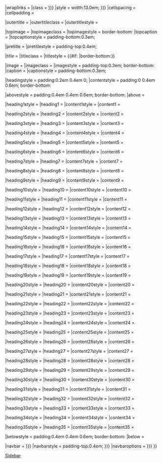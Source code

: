 {{Sidebar
|name            = {{{name|{{PAGENAME}}}}}
|wraplinks       = {{{wraplinks|}}}
|class           = {{{class|{{{bodyclass|}}}}}}
|style           = <noinclude>width:13.0em;</noinclude> {{{style|{{{bodystyle|}}}}}}
|cellspacing     = {{{cellspacing|}}}
|cellpadding     = {{{cellpadding|}}}

|outertitle      = {{{outertitle<includeonly>|</includeonly>}}}
|outertitleclass = {{{outertitleclass|}}}
|outertitlestyle = {{{outertitlestyle|}}}

|topimage        = {{{topimage<includeonly>|</includeonly>}}}
|topimageclass   = {{{topimageclass|}}}
|topimagestyle   = border-bottom:{{{dividerstyle|1px solid #aaa;}}} {{{topimagestyle|}}}
|topcaption      = {{{topcaption<includeonly>|</includeonly>}}}
|topcaptionstyle = padding-bottom:0.3em; {{{topcaptionstyle|}}}

|pretitle        = {{{pretitle<includeonly>|</includeonly>}}}
|pretitlestyle   = padding-top:0.4em; {{{pretitlestyle|}}}

|title           = {{{title<includeonly>|</includeonly>}}}
|titleclass      = {{{titleclass|}}}
|titlestyle      = {{#if:{{{image<includeonly>|</includeonly>}}} |border-bottom:{{{dividerstyle|1px solid #aaa;}}}}} {{{titlestyle|}}}

|image           = {{{image<includeonly>|</includeonly>}}}
|imageclass      = {{{imageclass|}}}
|imagestyle      = padding-top:0.3em; border-bottom:{{{dividerstyle|1px solid #aaa;}}} {{{imagestyle|}}}
|caption         = {{{caption<includeonly>|</includeonly>}}}
|captionstyle    = padding-bottom:0.3em; {{{captionstyle|}}}

|headingstyle    = padding:0.2em 0.4em 0; {{{headingstyle|}}}
|contentstyle    = padding:0 0.4em 0.6em; border-bottom:{{{dividerstyle|1px solid #aaa;}}} {{{contentstyle|}}}

|abovestyle = padding:0.4em 0.4em 0.6em; border-bottom:{{{dividerstyle|1px solid #aaa;}}} {{{abovestyle|}}}
|above = {{{above<includeonly>|</includeonly>}}}

|heading1style = {{{heading1style|}}}
|heading1 = {{{heading1<includeonly>|</includeonly>}}}
|content1style = {{{content1style|}}}
|content1 = {{{content1<includeonly>|</includeonly>}}}

|heading2style = {{{heading2style|}}}
|heading2 = {{{heading2<includeonly>|</includeonly>}}}
|content2style = {{{content2style|}}}
|content2 = {{{content2<includeonly>|</includeonly>}}}

|heading3style = {{{heading3style|}}}
|heading3 = {{{heading3<includeonly>|</includeonly>}}}
|content3style = {{{content3style|}}}
|content3 = {{{content3<includeonly>|</includeonly>}}}

|heading4style = {{{heading4style|}}}
|heading4 = {{{heading4|}}}
|content4style = {{{content4style|}}}
|content4 = {{{content4|<noinclude>................</noinclude>}}}

|heading5style = {{{heading5style|}}}
|heading5 = {{{heading5|}}}
|content5style = {{{content5style|}}}
|content5 = {{{content5|}}}

|heading6style = {{{heading6style|}}}
|heading6 = {{{heading6|}}}
|content6style = {{{content6style|}}}
|content6 = {{{content6|}}}

|heading7style = {{{heading7style|}}}
|heading7 = {{{heading7|}}}
|content7style = {{{content7style|}}}
|content7 = {{{content7|}}}

|heading8style = {{{heading8style|}}}
|heading8 = {{{heading8|}}}
|content8style = {{{content8style|}}}
|content8 = {{{content8|}}}

|heading9style = {{{heading9style|}}}
|heading9 = {{{heading9|}}}
|content9style = {{{content9style|}}}
|content9 = {{{content9|}}}

|heading10style = {{{heading10style|}}}
|heading10 = {{{heading10|}}}
|content10style = {{{content10style|}}}
|content10 = {{{content10|}}}

|heading11style = {{{heading11style|}}}
|heading11 = {{{heading11|}}}
|content11style = {{{content11style|}}}
|content11 = {{{content11|}}}

|heading12style = {{{heading12style|}}}
|heading12 = {{{heading12|}}}
|content12style = {{{content12style|}}}
|content12 = {{{content12|}}}

|heading13style = {{{heading13style|}}}
|heading13 = {{{heading13|}}}
|content13style = {{{content13style|}}}
|content13 = {{{content13|}}}

|heading14style = {{{heading14style|}}}
|heading14 = {{{heading14|}}}
|content14style = {{{content14style|}}}
|content14 = {{{content14|}}}

|heading15style = {{{heading15style|}}}
|heading15 = {{{heading15|}}}
|content15style = {{{content15style|}}}
|content15 = {{{content15|}}}

|heading16style = {{{heading16style|}}}
|heading16 = {{{heading16|}}}
|content16style = {{{content16style|}}}
|content16 = {{{content16|}}}

|heading17style = {{{heading17style|}}}
|heading17 = {{{heading17|}}}
|content17style = {{{content17style|}}}
|content17 = {{{content17|}}}

|heading18style = {{{heading18style|}}}
|heading18 = {{{heading18|}}}
|content18style = {{{content18style|}}}
|content18 = {{{content18|}}}

|heading19style = {{{heading19style|}}}
|heading19 = {{{heading19|}}}
|content19style = {{{content19style|}}}
|content19 = {{{content19|}}}

|heading20style = {{{heading20style|}}}
|heading20 = {{{heading20|}}}
|content20style = {{{content20style|}}}
|content20 = {{{content20|}}}

|heading21style = {{{heading21style|}}}
|heading21 = {{{heading21|}}}
|content21style = {{{content21style|}}}
|content21 = {{{content21|}}}

|heading22style = {{{heading22style|}}}
|heading22 = {{{heading22|}}}
|content22style = {{{content22style|}}}
|content22 = {{{content22|}}}

|heading23style = {{{heading23style|}}}
|heading23 = {{{heading23|}}}
|content23style = {{{content23style|}}}
|content23 = {{{content23|}}}

|heading24style = {{{heading24style|}}}
|heading24 = {{{heading24|}}}
|content24style = {{{content24style|}}}
|content24 = {{{content24|}}}

|heading25style = {{{heading25style|}}}
|heading25 = {{{heading25|}}}
|content25style = {{{content25style|}}}
|content25 = {{{content25|}}}

|heading26style = {{{heading26style|}}}
|heading26 = {{{heading26|}}}
|content26style = {{{content26style|}}}
|content26 = {{{content26|}}}

|heading27style = {{{heading27style|}}}
|heading27 = {{{heading27|}}}
|content27style = {{{content27style|}}}
|content27 = {{{content27|}}}

|heading28style = {{{heading28style|}}}
|heading28 = {{{heading28|}}}
|content28style = {{{content28style|}}}
|content28 = {{{content28|}}}

|heading29style = {{{heading29style|}}}
|heading29 = {{{heading29|}}}
|content29style = {{{content29style|}}}
|content29 = {{{content29|}}}

|heading30style = {{{heading30style|}}}
|heading30 = {{{heading30|}}}
|content30style = {{{content30style|}}}
|content30 = {{{content30|}}}

|heading31style = {{{heading31style|}}}
|heading31 = {{{heading31|}}}
|content31style = {{{content31style|}}}
|content31 = {{{content31|}}}

|heading32style = {{{heading32style|}}}
|heading32 = {{{heading32|}}}
|content32style = {{{content32style|}}}
|content32 = {{{content32|}}}

|heading33style = {{{heading33style|}}}
|heading33 = {{{heading33|}}}
|content33style = {{{content33style|}}}
|content33 = {{{content33|}}}

|heading34style = {{{heading34style|}}}
|heading34 = {{{heading34|}}}
|content34style = {{{content34style|}}}
|content34 = {{{content34|}}}

|heading35style = {{{heading35style|}}}
|heading35 = {{{heading35<includeonly>|</includeonly>}}}
|content35style = {{{content35style|}}}
|content35 = {{{content35<includeonly>|</includeonly>}}}

|belowstyle = padding:0.4em 0.4em 0.6em; border-bottom:{{{dividerstyle|1px solid #aaa;}}} {{{belowstyle|}}}
|below = {{{below<includeonly>|</includeonly>}}}

|navbar        = {{{navbar|{{{tnavbar|}}}}}}
|navbarstyle   = padding-top:0.4em; {{{navbarstyle|{{{tnavbarstyle|}}}}}}
|navbaroptions = {{{navbaroptions|{{{tnavbaroptions|}}}}}}
}}<noinclude>
{{documentation}}
[[Category:维基百科元模板|Sidebar]]

</noinclude>